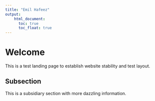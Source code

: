 ```yaml
---
title: "Emil Hafeez"
output:
    html_document:
      toc: true
      toc_float: true
---
```


# Welcome

This is a test landing page to establish website stability and test layout.

## Subsection

This is a subsidiary section with more dazzling information.

